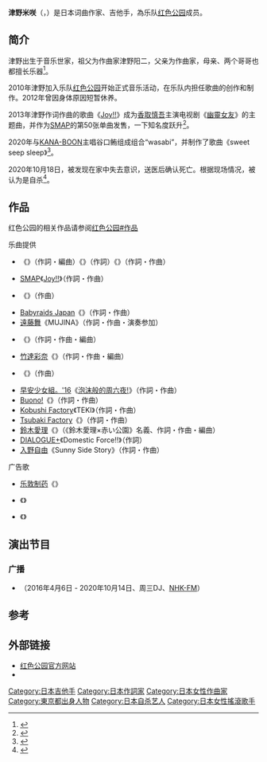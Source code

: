 '''津野米咲'''（{{jpn|j=津野 米咲|kn=つの まいさ|rm=Tsuno Maisa}}，{{bd|1991年|10月2日|2020年|10月18日|catIdx=Tsuno}}）是日本词曲作家、吉他手，為乐队[[红色公园|红色公园]]成员。

==简介==
津野出生于音乐世家，祖父为作曲家津野阳二，父亲为作曲家{{lj|津野刚司|つのごうじ}}，母亲、两个哥哥也都擅长乐器<ref>{{cite web |last1=Inc |first1=Natasha |script-title=ja:赤い公園「公園デビュー」インタビュー (3/4) - 音楽ナタリー 特集・インタビュー |url=https://natalie.mu/music/pp/akaikoen/page/3 |website=音楽ナタリー |accessdate=2020-10-29 |language=ja |archive-date=2020-10-27 |archive-url=https://web.archive.org/web/20201027124503/https://natalie.mu/music/pp/akaikoen/page/3 |dead-url=no }}</ref>。

2010年津野加入乐队[[红色公园|红色公园]]开始正式音乐活动，在乐队内担任歌曲的创作和制作。2012年曾因身体原因短暂休养。

2013年津野作词作曲的歌曲《[[Joy!!|Joy!!]]》成为[[香取慎吾|香取慎吾]]主演电视剧《[[幽靈女友|幽靈女友]]》的主题曲，并作为[[SMAP|SMAP]]的第50张单曲发售，一下知名度跃升<ref>{{cite web |last1=Inc |first1=Natasha |script-title=ja:SMAPが歌う香取ドラマ主題歌、作詞作曲は赤い公園・津野 |url=https://natalie.mu/music/news/87872 |website=音楽ナタリー |accessdate=2020-10-29 |language=ja |archive-date=2020-11-03 |archive-url=https://web.archive.org/web/20201103181725/https://natalie.mu/music/news/87872 |dead-url=no }}</ref>。

2020年与[[KANA-BOON|KANA-BOON]]主唱谷口鲔组成组合“wasabi”，并制作了歌曲《sweet seep sleep》<ref>{{cite web |last1=Inc |first1=Natasha |script-title=ja:KANA-BOON谷口鮪＆赤い公園・津野米咲、新ユニット「wasabi」結成（コメントあり） |url=https://natalie.mu/music/news/380310 |website=音楽ナタリー |accessdate=2020-10-29 |language=ja |archive-date=2020-11-06 |archive-url=https://web.archive.org/web/20201106161836/https://natalie.mu/music/news/380310 |dead-url=no }}</ref>。

2020年10月18日，被发现在家中失去意识，送医后确认死亡。根据现场情况，被认为是自杀<ref>{{cite web |script-title=ja:「赤い公園」津野米咲さん死去 29歳 自殺か - おくやみ : 日刊スポーツ |url=https://www.nikkansports.com/entertainment/news/202010190000346.html |website=nikkansports.com |accessdate=2020-10-29 |language=ja |archive-date=2020-12-05 |archive-url=https://web.archive.org/web/20201205221631/https://www.nikkansports.com/entertainment/news/202010190000346.html |dead-url=no }}</ref>。

==作品==
红色公园的相关作品请参阅[[红色公园#作品|红色公园#作品]]
;乐曲提供
*{{lj|南波志帆}}《{{lang|ja|ばらばらバトル}}》（作詞・編曲）《{{lang|ja|「ありゃりゃ?」}}》（作詞）《{{lang|ja|月曜9時のおままごと}}》（作詞・作曲）
*[[SMAP|SMAP]]《[[Joy!!|Joy!!]]》（作詞・作曲）
*{{lang|ja|タルトタタン}}《{{lang|ja|某ちゃん}}》（作曲）
*[[Babyraids_Japan|Babyraids Japan]]《{{lang|ja|ビッグ☆スター!}}》（作詞・作曲）
*[[遠藤舞|遠藤舞]]《MUJINA》（作詞・作曲・演奏参加）
*{{lj|住岡梨奈}}《{{lang|ja|涙日和}}》（作詞・作曲・編曲）
*[[竹達彩奈|竹達彩奈]]《{{lang|ja|クレンジングラブ}}》（作詞・作曲・編曲）
*{{lj|BŌMI}}《{{lang|ja|月曜のメランコリー}}》（作曲）
*[[早安少女組。|早安少女組。'16]]《[[泡沫般的週六夜!_/_The_Vision_/_稱為東京的一角|泡沫般的周六夜!]]》（作詞・作曲）
*[[Buono!|Buono!]]《{{lang|ja|ソラシド〜ねえねえ〜}}》（作詞・作曲）
*[[Kobushi_Factory|Kobushi Factory]]《TEKI》（作詞・作曲）
*[[Tsubaki_Factory|Tsubaki Factory]]《{{lang|ja|笑って}}》（作詞・作曲）
*[[鈴木愛理|鈴木愛理]]《{{lang|ja|光の方へ}}》（《鈴木愛理×赤い公園》名義、作詞・作曲・編曲）
*[[DIALOGUE+|DIALOGUE+]]《Domestic Force!!》（作詞）
*[[入野自由|入野自由]]《Sunny Side Story》（作詞・作曲）
;广告歌
*[[乐敦制药|乐敦制药]]《{{lang|ja|鳩と本社屋のオープニングキャッチ}}》
*{{lj|加美乃素本舗}}《{{lang|ja|見知らぬ街角}}》
*{{link-ja|Japan (连锁店)|ジャパン (チェーンストア)|Japan}}《{{lang|ja|ジャパン音頭}}》

== 演出节目 ==
=== 广播 ===
* {{link-ja|黃昏樂園|ゆうがたパラダイス}}（2016年4月6日 - 2020年10月14日、周三DJ、[[NHK-FM頻率|NHK-FM]]）

==参考==
{{refs}}

==外部链接==
*[https://www.akaiko-en.com/ 红色公园官方网站] {{Wayback|url=https://www.akaiko-en.com/ |date=20210318201400 }}
*{{twitter|kome_suck}}

{{normdaten}}
{{DEFAULTSORT:Tsuno Maisa}}
[[Category:日本吉他手|Category:日本吉他手]]
[[Category:日本作詞家|Category:日本作詞家]]
[[Category:日本女性作曲家|Category:日本女性作曲家]]
[[Category:東京都出身人物|Category:東京都出身人物]]
[[Category:日本自杀艺人|Category:日本自杀艺人]]
[[Category:日本女性搖滾歌手|Category:日本女性搖滾歌手]]